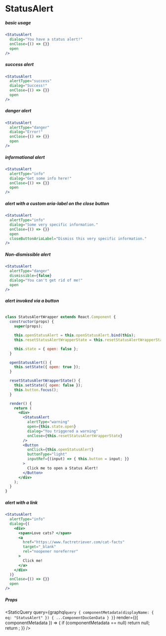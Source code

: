 
# StatusAlert



##### basic usage

```jsx live=true
<StatusAlert
  dialog="You have a status alert!"
  onClose={() => {}}
  open
/>
```


##### success alert

```jsx live=true
<StatusAlert
  alertType="success"
  dialog="Success!"
  onClose={() => {}}
  open
/>
```


##### danger alert

```jsx live=true
<StatusAlert
  alertType="danger"
  dialog="Error!"
  onClose={() => {}}
  open
/>
```


##### informational alert

```jsx live=true
<StatusAlert
  alertType="info"
  dialog="Get some info here!"
  onClose={() => {}}
  open
/>
```


##### alert with a custom aria-label on the close button

```jsx live=true
<StatusAlert
  alertType="info"
  dialog="Some very specific information."
  onClose={() => {}}
  open
  closeButtonAriaLabel="Dismiss this very specific information."
/>
```


##### Non-dismissible alert

```jsx live=true
<StatusAlert
  alertType="danger"
  dismissible={false}
  dialog="You can't get rid of me!"
  open
/>
```


##### alert invoked via a button

```jsx live=true

class StatusAlertWrapper extends React.Component {
  constructor(props) {
    super(props);

    this.openStatusAlert = this.openStatusAlert.bind(this);
    this.resetStatusAlertWrapperState = this.resetStatusAlertWrapperState.bind(this);

    this.state = { open: false };
  }

  openStatusAlert() {
    this.setState({ open: true });
  }

  resetStatusAlertWrapperState() {
    this.setState({ open: false });
    this.button.focus();
  }

  render() {
    return (
      <div>
        <StatusAlert
          alertType="warning"
          open={this.state.open}
          dialog="You triggered a warning"
          onClose={this.resetStatusAlertWrapperState}
        />
        <Button
          onClick={this.openStatusAlert}
          buttonType="light"
          inputRef={(input) => { this.button = input; }}
        >
          Click me to open a Status Alert!
        </Button>
      </div>
    );
  }
}
```


##### alert with a link

```jsx live=true
<StatusAlert
  alertType="info"
  dialog={(
    <div>
      <span>Love cats? </span>
      <a
        href="https://www.factretriever.com/cat-facts"
        target="_blank"
        rel="noopener noreferrer"
      >
        Click me!
      </a>
    </div>
  )}
  onClose={() => {}}
  open
/>
```


##### Props

<StaticQuery
  query={graphql`query {
    componentMetadata(displayName: { eq: "StatusAlert" }) { ...ComponentDocGenData }
  }`}
  render={({ componentMetadata }) => {
    if (componentMetadata == null) return null;
    return <PropsTable propMetaData={componentMetadata.props} />;
  }}
/>
